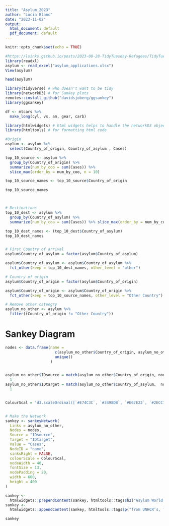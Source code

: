 ```yaml
---
title: "Asylum_2023"
author: "Lucia Blanc"
date: "2023-11-02"
output:
  html_document: default
  pdf_document: default
---
```


```r
knitr::opts_chunk$set(echo = TRUE)
```


```r
#https://lsinks.github.io/posts/2023-08-28-TidyTuesday-Refugees/TidyTuesday34-refugees.html
library(readxl)
asylum <- read_excel("asylum_applications.xlsx")
View(asylum)

head(asylum)
```


```r
library(tidyverse) # who doesn't want to be tidy
library(networkD3) # for Sankey plots
remotes::install_github("davidsjoberg/ggsankey")
library(ggsankey)

df <- mtcars %>%
  make_long(cyl, vs, am, gear, carb) 

library(htmlwidgets) # html widgets helps to handle the networkD3 objects
library(htmltools) # for formatting html code
```



```r
#Origin
asylum <- asylum %>%
  select(Country_of_origin, Country_of_asylum , Cases)

top_10_source <- asylum %>%
  group_by(Country_of_origin) %>%
  summarize(num_by_coo = sum(Cases)) %>%
  slice_max(order_by = num_by_coo, n = 10)

top_10_source_names <- top_10_source$Country_of_origin

top_10_source_names



# Destinations
top_10_dest <- asylum %>%
  group_by(Country_of_asylum) %>%
  summarize(num_by_coa = sum(Cases)) %>% slice_max(order_by = num_by_coa, n = 10)

top_10_dest_names <- (top_10_dest$Country_of_asylum)
top_10_dest_names


# First Country of arrival
asylum$Country_of_asylum = factor(asylum$Country_of_asylum)

asylum$Country_of_asylum <- asylum$Country_of_asylum %>%
  fct_other(keep = top_10_dest_names, other_level = "other")

# Country of origin
asylum$Country_of_origin = factor(asylum$Country_of_origin)

asylum$Country_of_origin <- asylum$Country_of_origin %>%
  fct_other(keep = top_10_source_names, other_level = "Other Country")

# Remove other cateogry
asylum_no_other <- asylum %>%
  filter((Country_of_origin != "Other Country"))
```


# Sankey Diagram
```r
nodes <- data.frame(name =
                      c(asylum_no_other$Country_of_origin, asylum_no_other$Country_of_asylum) %>%
                      unique()
                    )


asylum_no_other$IDsource = match(asylum_no_other$Country_of_origin, nodes$name) -
  1
asylum_no_other$IDtarget = match(asylum_no_other$Country_of_asylum,  nodes$name) -
  1


ColourScal = 'd3.scaleOrdinal([`#E74C3C`, `#3498DB`, `#E67E22`, `#2ECC71`, `#9B59B6`, `#1ABC9C`, `#F1C40F`, `#D35400`, `#2C3E50`])'


# Make the Network
sankey <- sankeyNetwork(
  Links = asylum_no_other,
  Nodes = nodes,
  Source = "IDsource",
  Target = "IDtarget",
  Value = "Cases",
  NodeID = "name",
  sinksRight = FALSE,
  colourScale = ColourScal,
  nodeWidth = 40,
  fontSize = 13,
  nodePadding = 20,
  width = 600,
  height = 400
)

sankey <-
  htmlwidgets::prependContent(sankey, htmltools::tags$h2("Asylum World Flow in 2023"))
sankey <-
  htmlwidgets::appendContent(sankey, htmltools::tags$p("from UNHCR’s, The UN Refugees Agency"))

sankey
```


